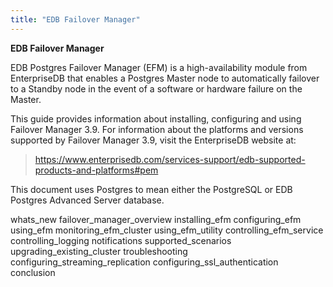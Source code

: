 ```yaml
---
title: "EDB Failover Manager"
---
```




**EDB Failover Manager**

EDB Postgres Failover Manager (EFM) is a high-availability module from EnterpriseDB that enables a Postgres Master node to automatically failover to a Standby node in the event of a software or hardware failure on the Master.

This guide provides information about installing, configuring and using Failover Manager 3.9. For information about the platforms and versions supported by Failover Manager 3.9, visit the EnterpriseDB website at:

> <https://www.enterprisedb.com/services-support/edb-supported-products-and-platforms#pem>

This document uses Postgres to mean either the PostgreSQL or EDB Postgres Advanced Server database.

<div class="toctree" maxdepth="3">

whats\_new failover\_manager\_overview installing\_efm configuring\_efm using\_efm monitoring\_efm\_cluster using\_efm\_utility controlling\_efm\_service controlling\_logging notifications supported\_scenarios upgrading\_existing\_cluster troubleshooting configuring\_streaming\_replication configuring\_ssl\_authentication conclusion

</div>
